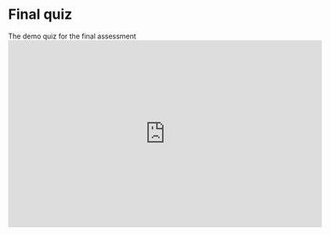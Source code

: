 # Final quiz {-}

The demo quiz for the final assessment
<iframe src="https://sa1987.github.io/AgapeQuiz/?embedded=true" width="640" height="382" frameborder="0" marginheight="0" marginwidth="0">Loading…</iframe>

<!-- <iframe src="https://docs.google.com/forms/d/e/1FAIpQLSeuvtrZKCvPEQdbyXgVIyElS7tfNoz999fhu0ZXbfn9ebNgAg/viewform?embedded=true" width="640" height="382" frameborder="0" marginheight="0" marginwidth="0">Loading…</iframe> -->

 